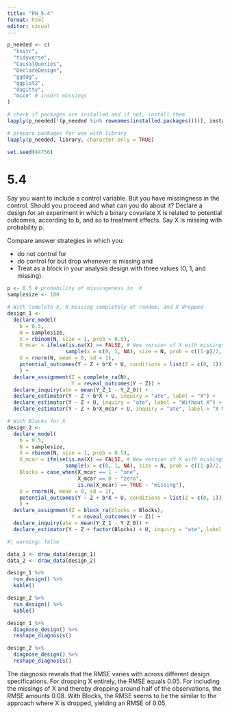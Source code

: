 ---
title: "PH_5.4"
format: html
editor: visual
---

```{r include=FALSE}
p_needed <- c(
  "knitr",
  "tidyverse",
  "CausalQueries",
  "DeclareDesign",
  "ggdag",
  "ggplot2",
  "dagitty",
  "mice" # insert missings
)

# check if packages are installed and if not, install them
lapply(p_needed[!(p_needed %in% rownames(installed.packages()))], install.packages)

# prepare packages for use with library
lapply(p_needed, library, character.only = TRUE)
```

```{r}
set.seed(84756)
```

# 5.4

Say you want to include a control variable. But you have missingness in the control. Should you proceed and what can you do about it? Declare a design for an experiment in which a binary covariate X is related to potential outcomes, according to b, and so to treatment effects. Say X is missing with probability p.

Compare answer strategies in which you:

- do not control for 
- do control for but drop whenever is missing and
- Treat as a block in your analysis design with three values (0, 1, and missing).

```{r}
p <- 0.5 # probability of missingeness in  X
samplesize <- 100

# With complete X, X missing completely at random, and X dropped
design_1 <- 
  declare_model(
    b = 0.5,
    N = samplesize,
    X = rbinom(N, size = 1, prob = 0.5),
    X_mcar = ifelse(is.na(X) == FALSE, # New version of X with missings (missing completely at random)
                   sample(x = c(0, 1, NA), size = N, prob = c((1-p)/2, (1-p)/2, p), replace = TRUE)),
    U = rnorm(N, mean = 0, sd = 1),
    potential_outcomes(Y ~ Z + b*X + U, conditions = list(Z = c(0, 1)))
    ) +
  declare_assignment(Z = complete_ra(N),
                     Y = reveal_outcomes(Y ~ Z)) +
  declare_inquiry(ate = mean(Y_Z_1 - Y_Z_0)) +
  declare_estimator(Y ~ Z + b*X + U, inquiry = "ate", label = "X") +
  declare_estimator(Y ~ Z + U, inquiry = "ate", label = "Without X") +
  declare_estimator(Y ~ Z + b*X_mcar + U, inquiry = "ate", label = "X MCAR")

# With Blocks for X
design_2 <-
  declare_model(
    b = 0.5,
    N = samplesize,
    X = rbinom(N, size = 1, prob = 0.5),
    X_mcar = ifelse(is.na(X) == FALSE, # New version of X with missings (missing completely at random)
                   sample(x = c(0, 1, NA), size = N, prob = c((1-p)/2, (1-p)/2, p), replace = TRUE)),
    Blocks = case_when(X_mcar == 1 ~ "one",
                       X_mcar == 0 ~ "zero",
                       is.na(X_mcar) == TRUE ~ "missing"),
    U = rnorm(N, mean = 0, sd = 1),
    potential_outcomes(Y ~ Z + b*X + U, conditions = list(Z = c(0, 1)))
    ) +
  declare_assignment(Z = block_ra(blocks = Blocks),
                     Y = reveal_outcomes(Y ~ Z)) +
  declare_inquiry(ate = mean(Y_Z_1 - Y_Z_0)) +
  declare_estimator(Y ~ Z + factor(Blocks) + U, inquiry = "ate", label = "X MCAR Blocks") # including fixed effects for blocks by inserting Blocks as a factor
```

```{r}
#| warning: false

data_1 <- draw_data(design_1)
data_2 <- draw_data(design_2)

design_1 %>% 
  run_design() %>%
  kable()

design_2 %>% 
  run_design() %>%
  kable()

design_1 %>% 
  diagnose_design() %>%
  reshape_diagnosis()

design_2 %>% 
  diagnose_design() %>%
  reshape_diagnosis()
```

The diagnosis reveals that the RMSE varies with across different design specifications. For dropping X entirely, the RMSE equals 0.05. For including the missings of X and thereby dropping around half of the observations, the RMSE amounts 0.08. With Blocks, the RMSE seems to be the similar to the approach where X is dropped, yielding an RMSE of 0.05.